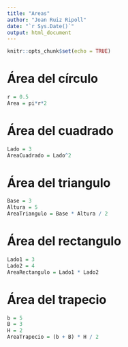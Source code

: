 ```yaml
---
title: "Areas"
author: "Joan Ruiz Ripoll"
date: "`r Sys.Date()`"
output: html_document
---
```


```r
knitr::opts_chunk$set(echo = TRUE)
```

# Área del círculo

```r
r = 0.5
Area = pi*r*2
```

# Área del cuadrado

```r
Lado = 3
AreaCuadrado = Lado^2
```

# Área del triangulo

```r
Base = 3
Altura = 5
AreaTriangulo = Base * Altura / 2
```

# Área del rectangulo

```r
Lado1 = 3
Lado2 = 4
AreaRectangulo = Lado1 * Lado2
```

# Área del trapecio

```r
b = 5
B = 3
H = 2
AreaTrapecio = (b + B) * H / 2
```
